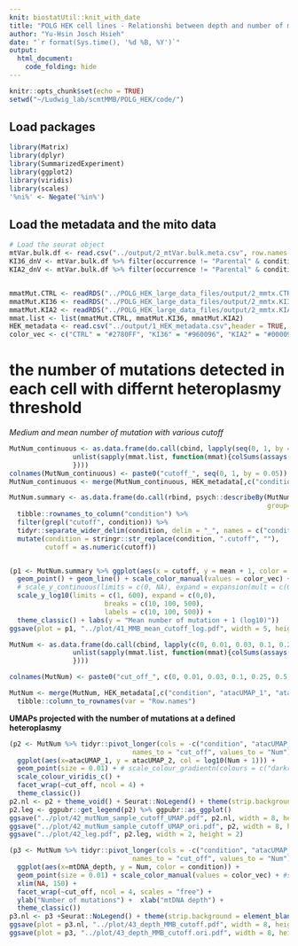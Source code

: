 ```yaml
---
knit: biostatUtil::knit_with_date
title: "POLG HEK cell lines - Relationshi between depth and number of mutation"
author: "Yu-Hsin Josch Hsieh"
date: "`r format(Sys.time(), '%d %B, %Y')`"
output: 
  html_document:
    code_folding: hide
---
```


```r
knitr::opts_chunk$set(echo = TRUE)
setwd("~/Ludwig_lab/scmtMMB/POLG_HEK/code/")
```

## Load packages

```r
library(Matrix)
library(dplyr)
library(SummarizedExperiment)
library(ggplot2)
library(viridis)
library(scales)
'%ni%' <- Negate('%in%')
```

## Load the metadata and the mito data

```r
# Load the seurat object
mtVar.bulk.df <- read.csv("../output/2_mtVar.bulk.meta.csv", row.names = "X")
KI36_dnV <- mtVar.bulk.df %>% filter(occurrence != "Parental" & condition == "KI36") %>% pull(variant)
KIA2_dnV <- mtVar.bulk.df %>% filter(occurrence != "Parental" & condition == "KIA2") %>% pull(variant)


mmatMut.CTRL <- readRDS("../POLG_HEK_large_data_files/output/2_mmtx.CTRL.rds")
mmatMut.KI36 <- readRDS("../POLG_HEK_large_data_files/output/2_mmtx.KI36.rds")[KI36_dnV,]
mmatMut.KIA2 <- readRDS("../POLG_HEK_large_data_files/output/2_mmtx.KIA2.rds")[KIA2_dnV,]
mmat.list <- list(mmatMut.CTRL, mmatMut.KI36, mmatMut.KIA2)
HEK_metadata <- read.csv("../output/1_HEK_metadata.csv",header = TRUE, row.names = 1)
color_vec <- c("CTRL" = "#2780FF", "KI36" = "#960096", "KIA2" = "#000090")
```


# the number of mutations detected in each cell with differnt heteroplasmy threshold
*Medium and mean number of mutation with various cutoff*
```r
MutNum_continuous <- as.data.frame(do.call(cbind, lapply(seq(0, 1, by = 0.05), function(i){
                unlist(sapply(mmat.list, function(mmat){colSums(assays(mmat)$allele_frequency > i)}))
                })))
colnames(MutNum_continuous) <- paste0("cutoff_", seq(0, 1, by = 0.05))
MutNum_continuous <- merge(MutNum_continuous, HEK_metadata[,c("condition", "atacUMAP_1", "atacUMAP_2")], by=0, all.x=TRUE) %>% tibble::column_to_rownames(var = "Row.names")
```

```r
MutNum.summary <- as.data.frame(do.call(rbind, psych::describeBy(MutNum_continuous,
                                                                 group=MutNum_continuous$condition))) %>%
  tibble::rownames_to_column("condition") %>%
  filter(grepl("cutoff", condition)) %>%
  tidyr::separate_wider_delim(condition, delim = "_", names = c("condition", "cutoff")) %>%
  mutate(condition = stringr::str_replace(condition, ".cutoff", ""),
         cutoff = as.numeric(cutoff))


(p1 <- MutNum.summary %>% ggplot(aes(x = cutoff, y = mean + 1, color = condition)) +
  geom_point() + geom_line() + scale_color_manual(values = color_vec) +
  # scale_y_continuous(limits = c(0, NA), expand = expansion(mult = c(0, 0.05), add = c(0, 0))) +
  scale_y_log10(limits = c(1, 600), expand = c(0,0),
                        breaks = c(10, 100, 500),
                        labels = c(10, 100, 500)) +
  theme_classic() + labs(y = "Mean number of mutation + 1 (log10)"))
ggsave(plot = p1, "../plot/41_MMB_mean_cutoff_log.pdf", width = 5, height = 4)
```


```r
MutNum <- as.data.frame(do.call(cbind, lapply(c(0, 0.01, 0.03, 0.1, 0.25, 0.5, 0.75, 0.99), function(i){
                unlist(sapply(mmat.list, function(mmat){colSums(assays(mmat)$allele_frequency > i)}))
                })))

colnames(MutNum) <- paste0("cut_off_", c(0, 0.01, 0.03, 0.1, 0.25, 0.5, 0.75, 0.99))

MutNum <- merge(MutNum, HEK_metadata[,c("condition", "atacUMAP_1", "atacUMAP_2", "mtDNA_depth")], by=0, all.x=TRUE) %>% 
  tibble::column_to_rownames(var = "Row.names")
```
**UMAPs projected with the number of mutations at a defined heteroplasmy**
```r
(p2 <- MutNum %>% tidyr::pivot_longer(cols = -c("condition", "atacUMAP_1", "atacUMAP_2", "mtDNA_depth"), 
                               names_to = "cut_off", values_to = "Num") %>% 
  ggplot(aes(x=atacUMAP_1, y = atacUMAP_2, col = log10(Num + 1))) +
  geom_point(size = 0.01) + # scale_colour_gradientn(colours = c("darkred", "orange", "yellow"))++ 
  scale_colour_viridis_c() +
  facet_wrap(~cut_off, ncol = 4) +
  theme_classic())
p2.nl <- p2 + theme_void() + Seurat::NoLegend() + theme(strip.background = element_blank(),strip.text.x = element_blank())
p2.leg <- ggpubr::get_legend(p2) %>% ggpubr::as_ggplot()
ggsave("../plot/42_mutNum_sample_cutoff_UMAP.pdf", p2.nl, width = 8, height = 4)
ggsave("../plot/42_mutNum_sample_cutoff_UMAP_ori.pdf", p2, width = 8, height = 4)
ggsave("../plot/42_leg.pdf", p2.leg, width = 2, height = 2)
```

```r

(p3 <- MutNum %>% tidyr::pivot_longer(cols = -c("condition", "atacUMAP_1", "atacUMAP_2", "mtDNA_depth"), 
                               names_to = "cut_off", values_to = "Num") %>%  
  ggplot(aes(x=mtDNA_depth, y = Num, color = condition)) +
  geom_point(size = 0.01) + scale_color_manual(values = color_vec) + #scale_colour_gradientn(colours = c("darkred", "orange", "yellow"))+
  xlim(NA, 150) +
  facet_wrap(~cut_off, ncol = 4, scales = "free") + 
  ylab("Number of mutations") +  xlab("mtDNA depth") +
  theme_classic())
p3.nl <- p3 +Seurat::NoLegend() + theme(strip.background = element_blank(),strip.text.x = element_blank())
ggsave(plot = p3.nl, "../plot/43_depth_MMB_cutoff.pdf", width = 8, height = 4)
ggsave(plot = p3, "../plot/43_depth_MMB_cutoff.ori.pdf", width = 8, height = 4)

```
